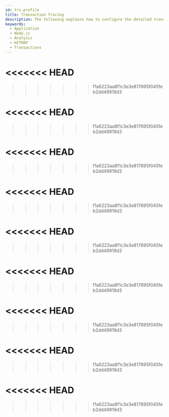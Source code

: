 ```yaml
---
id: trs-profile
title: Transaction Tracing
description: The following explains how to configure the detailed transaction profiling in your application. Transaction profiling allows you to collect and analyze performance data for each transaction within the application, which can help improve the performance of the application.
keywords:
  - Application
  - Node.js
  - Analysis
  - HITMAP
  - Transactions
---
```



<Transactionprofiledesc />


<Transactionprofiledetails />


<Transactionprofileinfowindow />


<Dashboardhitmaptracetableview />


<Dashboardhitmaptracerecordsummary />


<Dashboardhitmaptracerecordsummaryattribute />


<Dashboardhitmaptracetreeview />


<Dashboardhitmaptracemultitx />


<Dashboardhitmaptracemethod />


<Dashboardhitmaptracesql />

<<<<<<< HEAD
=======

>>>>>>> f1a6223aa8f1c3e3e817695f045feb2dd49919d3

<Dashboardhitmaptracehttpcall />

<<<<<<< HEAD
=======

>>>>>>> f1a6223aa8f1c3e3e817695f045feb2dd49919d3

<Dashboardhitmaptracetracsactionlog />

<<<<<<< HEAD
=======

>>>>>>> f1a6223aa8f1c3e3e817695f045feb2dd49919d3

<Dashboardhitmaptracetxlogkeyword />

<<<<<<< HEAD
=======

>>>>>>> f1a6223aa8f1c3e3e817695f045feb2dd49919d3

<Displayorhidetablecolumn level={4} />

<<<<<<< HEAD
=======

>>>>>>> f1a6223aa8f1c3e3e817695f045feb2dd49919d3

<Changeordertablecolumn level={4} />

<<<<<<< HEAD
=======

>>>>>>> f1a6223aa8f1c3e3e817695f045feb2dd49919d3

<Setdisplaytablecontents level={4} />

<<<<<<< HEAD
=======

>>>>>>> f1a6223aa8f1c3e3e817695f045feb2dd49919d3

<AddtionalTitle level={2} />


<LinkedProjectHitmap />

<<<<<<< HEAD
=======

>>>>>>> f1a6223aa8f1c3e3e817695f045feb2dd49919d3

<Searchhttpparameter />

<<<<<<< HEAD
=======

>>>>>>> f1a6223aa8f1c3e3e817695f045feb2dd49919d3

<Searchtransactionparmeter />


<SelectColumn />


<FilterResults />


<DownloadCSV />
